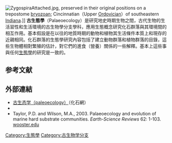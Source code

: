 {{Unreferenced|time=2017-02-19T07:58:31+00:00}}
{{古生物}}
[[Image:ZygospiraAttached.jpg|thumb]], preserved in their original positions on a trepostome [[bryozoa|bryozoa]]n; Cincinnatian（Upper [[Ordovician|Ordovician]]）of southeastern [[Indiana|Indiana]].]]
'''古生態學'''（Palaeoecology）是研究地史時期生物之間，古代生物的生活習性和生活環境的古生物學分支學科，應用生態概念研究化石群落與其環境間的相互作用。基本假設是在以往的地質時期的動物和植物其生活條件本質上和現存的近親相同。化石群落的生態學研究內容包括了建立動物群落和植物群落的目錄，這些生物體相對繁殖的估計，對它們的進食（營養）關係的一些解釋。基本上這些事與任何[[生態學|生態學]]的研究是一致的。

==参考文献==
{{Reflist}}

==外部連結==
*[https://web.archive.org/web/20080523053339/http://www.uua.cn/fossils/show-5365-1.html 古生态学（paleoecology）]（化石網）
*{{cite journal | author = Fox D | year =  | title = Dig Deeper | url = http://www.conbio.org/cip/article73dig.cfm | journal = Conservation in Practice | volume = 7 | issue = 3 | pages = 15–21 | deadurl = yes | archiveurl = https://web.archive.org/web/20070210152352/http://www.conbio.org/cip/article73dig.cfm | archivedate = 2007-02-10 | access-date = 2012-03-24 }}
*Taylor, P.D. and Wilson, M.A., 2003. Palaeoecology and evolution of marine hard substrate communities. ''Earth-Science Reviews'' 62: 1-103. [https://web.archive.org/web/20090325233234/http://www.wooster.edu/geology/Taylor%26Wilson2003.pdf wooster.edu]

{{Authority control}}
{{恐龙}}


[[Category:生態學|Category:生態學]]
[[Category:古生物学分支|Category:古生物学分支]]